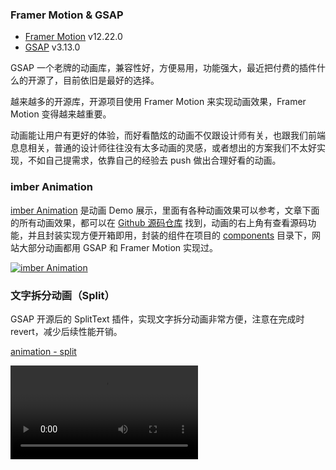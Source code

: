 ### Framer Motion & GSAP

- [Framer Motion](https://motion.dev/docs) v12.22.0
- [GSAP](https://gsap.com/docs/v3/) v3.13.0

GSAP 一个老牌的动画库，兼容性好，方便易用，功能强大，最近把付费的插件什么的开源了，目前依旧是最好的选择。

越来越多的开源库，开源项目使用 Framer Motion 来实现动画效果，Framer Motion 变得越来越重要。

动画能让用户有更好的体验，而好看酷炫的动画不仅跟设计师有关，也跟我们前端息息相关，普通的设计师往往没有太多动画的灵感，或者想出的方案我们不太好实现，不如自己提需求，依靠自己的经验去 push 做出合理好看的动画。

### imber Animation

[imber Animation](https://imber-animation.netlify.app/) 是动画 Demo 展示，里面有各种动画效果可以参考，文章下面的所有动画效果，都可以在 [Github 源码仓库](https://github.com/imberZsk/animation) 找到，动画的右上角有查看源码功能，并且封装实现方便开箱即用，封装的组件在项目的 [components](https://github.com/imberZsk/animation/tree/main/src/components) 目录下，网站大部分动画都用 GSAP 和 Framer Motion 实现过。

<a href="https://imber-animation.netlify.app/" target="_blank" rel="noopener noreferrer" alt="imber Animation">
  <img src="/posts/animate/screenshot.png" alt="imber Animation" />
</a>

### 文字拆分动画（Split）

GSAP 开源后的 SplitText 插件，实现文字拆分动画非常方便，注意在完成时 revert，减少后续性能开销。

[animation - split](https://imber-animation.netlify.app/animations/split)

<video src="/posts/animate/split.mov" controls />

组件代码

```tsx
'use client'

import { gsap } from 'gsap'
import { useGSAP } from '@gsap/react'
import { SplitText } from 'gsap/SplitText'
import { useRef } from 'react'

gsap.registerPlugin(SplitText)

interface SplitTextGsapProps {
  text: string
  className?: string
}

const SplitTextGsap = ({ text, className }: SplitTextGsapProps) => {
  const gsapTextRef = useRef<HTMLDivElement>(null)
  useGSAP(() => {
    if (gsapTextRef.current) {
      let split = new SplitText(gsapTextRef.current, { type: 'chars,words' })

      gsap.from(split.chars, {
        autoAlpha: 0,
        yPercent: 'random([-100,100])',
        rotation: 'random([-30,30])',
        ease: 'back.out',
        // repeat: -1,
        // yoyo: true,
        stagger: {
          amount: 0.5,
          from: 'random'
        },
        onComplete: () => {
          split.revert()
        }
      })
    }
  })

  return (
    <div className={`${className}`} ref={gsapTextRef}>
      {text}
    </div>
  )
}

export default SplitTextGsap
```

### 文字高斯模糊动画（Blur）

博客首页的文字高斯模糊动画，也是使用 GSAP 的 SplitText 插件实现，核心逻辑和上面差不多，主要使用 blur 去做每个字的效果。

[animation - blur](https://imber-animation.netlify.app/animations/blur)

<video src="/posts/animate/blur.mov" controls />

组件代码

```tsx
'use client'

import React, { useRef } from 'react'
import { gsap } from 'gsap'
import { useGSAP } from '@gsap/react'
import { SplitText } from 'gsap/SplitText'

// 注册SplitText插件
gsap.registerPlugin(SplitText)

interface BlurTextGsapProps {
  text?: string
  children?: React.ReactNode
  delay?: number
  className?: string
  animateBy?: 'words' | 'chars'
  direction?: 'top' | 'bottom'
  onAnimationComplete?: () => void
  ease?: string
}

const BlurTextGsap = ({
  text = '',
  children,
  delay = 50, // 默认更快的delay，像React Spring版本
  className = '',
  animateBy = 'words',
  direction = 'top',
  onAnimationComplete,
  ease = 'none' // 使用linear ease让动画更匀速
}: BlurTextGsapProps) => {
  const containerRef = useRef<HTMLParagraphElement>(null)
  const splitRef = useRef<SplitText | null>(null)

  useGSAP(() => {
    if (!containerRef.current) return

    // 使用SplitText拆分文字
    splitRef.current = new SplitText(containerRef.current, {
      type: animateBy
    })

    const elements = splitRef.current[animateBy] as HTMLElement[]

    // 设置初始状态 - 更接近React Spring版本
    gsap.set(elements, {
      filter: 'blur(10px)',
      opacity: 0,
      y: 0, // 移除y轴移动，更专注于模糊效果
      willChange: 'transform, filter, opacity'
    })

    // 创建时间线动画
    const tl = gsap.timeline({
      onComplete: onAnimationComplete
    })

    // 第一阶段：从完全模糊到半模糊
    tl.to(elements, {
      filter: 'blur(5px)',
      opacity: 0.5,
      y: 0,
      stagger: {
        amount: (elements.length * delay) / 1000, // 使用amount而不是each来控制总时间
        ease: 'none' // stagger也使用linear
      },
      ease: ease
    }).to(elements, {
      filter: 'blur(0px)',
      opacity: 1,
      stagger: {
        amount: (elements.length * delay) / 1000,
        ease: 'none'
      },
      ease: ease
    })

    return () => {
      // 清理SplitText实例
      splitRef.current?.revert()
    }
  }, [text, children, delay, animateBy, direction, onAnimationComplete, ease])

  return (
    <p ref={containerRef} className={`${className}`}>
      {children || text}
    </p>
  )
}

export default BlurTextGsap
```

### 数字递增动画（Add）

GSAP 的 textContent 和 roundProps，可以很方便实现这个效果，Framer Motion 同样简单。

[animation - add](https://imber-animation.netlify.app/animations/add)

<video src="/posts/animate/add.mov" controls />

组件代码 GSAP

```tsx
'use client'

import React, { useRef } from 'react'
import gsap from 'gsap'
import { useGSAP } from '@gsap/react'

const AddTextGsap = ({ from, to, className }: { from: number; to: number; className: string }) => {
  const ref = useRef<HTMLHeadingElement>(null)
  useGSAP(() => {
    gsap.to(ref.current, {
      textContent: to,
      duration: 1,
      ease: 'power2.inOut',
      roundProps: 'textContent'
    })
  })

  return (
    <h1 ref={ref} className={className}>
      {from}
    </h1>
  )
}

export default AddTextGsap
```

组件代码 Framer Motion

```tsx
'use client'

import { motion, useMotionValue, useTransform, animate } from 'framer-motion'
import { useEffect } from 'react'

const AddTextFramer = ({ from, to, className }: { from: number; to: number; className: string }) => {
  const count = useMotionValue(from)
  const rounded = useTransform(count, (latest) => Math.round(latest))

  useEffect(() => {
    const animation = animate(count, to, {
      duration: 1,
      ease: 'easeInOut'
    })

    return animation.stop
  }, [count, to])

  return (
    <motion.h1 transition={{ duration: 1, ease: 'easeInOut' }} className={className}>
      <motion.span>{rounded}</motion.span>
    </motion.h1>
  )
}

export default AddTextFramer
```

### 错开动画（Stagger）

gsap 使用 stagger 错开动画，framer motion 使用 transition 的 delay 错开动画。

[animation - stagger](https://imber-animation.netlify.app/animations/stagger/framer)

<video src="/posts/animate/stagger.mov" controls />

核心逻辑

```tsx
// gsap
gsap.from('.stagger-item', {
  opacity: 0,
  y: 15,
  stagger: 0.1,
  duration: 0.4
})

// framer motion
{
  postsConfig.map((post, index) => (
    <motion.div
      key={index}
      initial={{ opacity: 0, y: 15 }}
      animate={{ opacity: 1, y: 0 }}
      transition={{ duration: 0.4, delay: index * 0.1 }}
    ></motion.div>
  ))
}
```

### 时间轴动画（Timeline）

- 应用：入场动画，各种有顺序动画

做一些简单有执行顺序的动画，比如入场动画片，GSAP 有 timeline 时间线，让动画依次执行，而 Framer Motion 可以设置 delay。

[animation - timeline](https://imber-animation.netlify.app/animations/timeline/gsap)

<video src="/posts/animate/timeline.mov" controls />

核心逻辑

```tsx
import { motion } from 'framer-motion'
import Image from 'next/image'

const Framer = () => {
  return (
    <section className="min-h-screen overflow-x-hidden bg-black pt-52 text-center text-white">
      <div className="absolute top-32 left-1/2 z-10 -translate-x-1/2">
        <motion.div
          initial={{ opacity: 0, y: 30 }}
          animate={{ opacity: 1, y: 0 }}
          transition={{ duration: 0.5, delay: 0.8 }}
          className="z-10 mx-auto mb-10"
        >
          <Image src="https://fms.res.meizu.com/dms/2023/03/29/221febae-e651-410a-903f-29e0bd051ac7.png" />
        </motion.div>

        <MotionImage
          src="https://fms.res.meizu.com/dms/2023/03/29/399cc024-ff70-4cf2-8011-5b86e6313b1f.png"
          alt="framer motion"
          width={548}
          height={80}
          className="title2"
          containerClassName="z-10"
          initial={{ scale: 5, opacity: 0 }}
          animate={{ scale: 1, opacity: 1 }}
          transition={{ duration: 0.8 }}
        />
      </div>

      <motion.div
        initial={{ x: '10%', opacity: 0 }}
        animate={{ x: 0, opacity: 1 }}
        transition={{ duration: 1, delay: 1.3 }}
      >
        <Image src="https://fms.res.meizu.com/dms/2023/05/24/a8ee0203-5636-4b61-b6bf-7e66b5f671b5.jpg" />
      </motion.div>
    </section>
  )
}

export default Framer
```

### React 退出动画（Exit）

- 应用：弹层，有切换关闭效果的动画

在 React 中，组件删除，通常被立即删除，而没有动画，但可以使用 Framer Motion 和 GSAP 来实现退出动画，比如做打开关闭弹层，这类动画用 <strong>Framer Motion</strong> 更方便，因为它封装了一个 <strong>AnimatePresence</strong> 组件，而 GSAP 需要用 requestAnimationFrame 来判断下一帧的时候等 DOM 渲染好了，再执行动画。

[animation - exit](https://imber-animation.netlify.app/animations/exit/gsap)

<video src="/posts/animate/exit.mov" controls />

核心逻辑

```tsx
import { AnimatePresence, motion } from 'framer-motion'
import { Button } from '@/components/ui/button'
import { X } from 'lucide-react'

const Framer = () => {
  const [open, setOpen] = useState(false)

  return (
    <AnimatePresence>
      {open && (
        <motion.div
          initial={{ opacity: 0 }}
          animate={{ opacity: 1 }}
          exit={{ opacity: 0 }}
          transition={{ duration: 0.2 }}
          className="fixed inset-0 z-50 bg-black/60"
          onClick={() => setOpen(false)}
        >
          <motion.div
            initial={{
              opacity: 0,
              scale: 0.95,
              x: '-50%',
              y: '-48%'
            }}
            animate={{
              opacity: 1,
              scale: 1,
              x: '-50%',
              y: '-50%'
            }}
            exit={{
              opacity: 0,
              scale: 0.95,
              x: '-50%',
              y: '-48%'
            }}
            transition={{ duration: 0.2, ease: 'easeOut' }}
            onClick={(e) => e.stopPropagation()}
          ></motion.div>
        </motion.div>
      )}
    </AnimatePresence>
  )
}
```

### 布局动画（Layout）

这个动画经常使用到，比如博客的主题切换按钮，正常的 flex 布局的切换是没有过渡效果的，使用 Framer Motion 提供的 layout 参数，可以实现布局切换的过渡效果。

[animation - layout](https://imber-animation.netlify.app/animations/layout)

<video src="/posts/animate/layout.mov" controls />

```tsx
'use client'

import { useTheme } from 'next-themes'
import { motion } from 'framer-motion'
import { Moon, Sun } from 'lucide-react'
import { useState, useEffect, useCallback } from 'react'

export function ModeToggle() {
  const { theme, setTheme } = useTheme()
  const [mounted, setMounted] = useState(false)
  const [isTransitioning, setIsTransitioning] = useState(false)

  // 避免水合不匹配
  useEffect(() => {
    setMounted(true)
  }, [])

  const isDark = theme === 'dark'

  const handleToggle = useCallback(() => {
    // 防止快速连击
    if (isTransitioning) return

    setIsTransitioning(true)
    setTheme(isDark ? 'light' : 'dark')

    // 重置防抖状态
    setTimeout(() => {
      setIsTransitioning(false)
    }, 300)
  }, [isDark, setTheme, isTransitioning])

  if (!mounted) {
    return null
  }

  return (
    <button
      // 这里切换 justify-end 和 justify-start
      className={`relative box-content flex h-[20px] w-[40px] cursor-pointer rounded-[60px] p-[4px] transition-colors duration-300 ${
        isDark ? 'justify-end bg-gray-700 shadow-inner' : 'justify-start bg-blue-200 shadow-inner'
      } ${isTransitioning ? 'pointer-events-none' : ''}`}
      onClick={handleToggle}
      disabled={isTransitioning}
      aria-label={`切换到${isDark ? '浅色' : '深色'}模式`}
      role="switch"
      aria-checked={isDark}
    >
      <motion.div
        className={`flex h-[20px] w-[20px] items-center justify-center rounded-full text-2xl transition-colors duration-300 ${
          isDark ? 'bg-gray-800 text-yellow-200 shadow-lg' : 'bg-yellow-400 text-orange-600 shadow-lg'
        }`}
        // 自动处理布局变化
        layout
        transition={{
          // 指定动画类型为弹簧动画
          type: 'spring',
          // 设置动画的视觉感知持续时间为 0.2 秒
          visualDuration: 0.2,
          // 控制弹簧的弹跳强度
          bounce: 0.2
        }}
        // 确保这个元素不会阻挡点击事件
        style={{ pointerEvents: 'none' }}
      >
        {isDark ? <Moon className="h-3 w-3" /> : <Sun className="h-3 w-3" />}
      </motion.div>
    </button>
  )
}
```

### 布局动画 - Tab切换（Tab）

不同元素之间的切换状态，这里使用官方的 Demo，正常这个下划线是没有动画效果，加上 layoutId 和 id 后，可以实现动画过渡效果。

[animation - tab](https://imber-animation.netlify.app/animations/tab)

<video src="/posts/animate/tab.mov" controls />

核心逻辑

```tsx
{
  item === selectedTab ? (
    <motion.div
      className="absolute right-0 -bottom-0.5 left-0 h-0.5 bg-[#ff4132]"
      layoutId="underline"
      id="underline"
    />
  ) : null
}
```

### 基础滚动动画（Scroll）

GSAP 是基于 ScrollTrigger 插件来滚动动画，Framer Motion 是基于 useScroll 钩子，两者都可以实现滚动动画。

[animation - scroll](https://imber-animation.netlify.app/animations/scroll)

<video src="/posts/animate/scroll.mov" controls />

```tsx

```

核心逻辑

```tsx

```

### 滚动动画 + 淡入淡出（Fade）

### 滚动动画 + 钉在页面（Pin）

### 滚动动画 + 视差效果（Parallax）

也就是产生不同速率滚动效果，比如背景图片滚动速度不一样，或者文字滚动速度不一样。

### SVG 动画（SVG）

### 动画参考

- [魅族 20infinity](https://www.meizu.com/20infinity/summary)
- [魅族 21pro](https://www.meizu.com/21pro/summary)
- [魅族 领克Z10 starbuff](https://www.xjmzstarauto.com/starbuff)
- [oppo find n5](https://www.oppo.com/cn/smartphones/series-find-n/find-n5/)
- [uiverse](https://uiverse.io/)
- [reactbits](https://www.reactbits.dev/)
